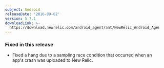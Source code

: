 ```yaml
---
subject: Android
releaseDate: '2016-09-02'
version: 5.7.1
downloadLink: >-
  https://download.newrelic.com/android_agent/ant/NewRelic_Android_Agent_5.7.1.zip
---
```


### Fixed in this release

* Fixed a hang due to a sampling race condition that occurred when an app's crash was uploaded to New Relic.
